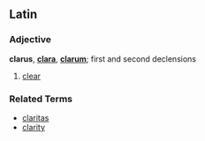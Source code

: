 ==Latin==
===Adjective===
'''clarus''', '''[[clara]]''', '''[[clarum]]'''; first and second declensions

# [[clear]]

===Related Terms===
*[[claritas]]
*[[clarity]]
